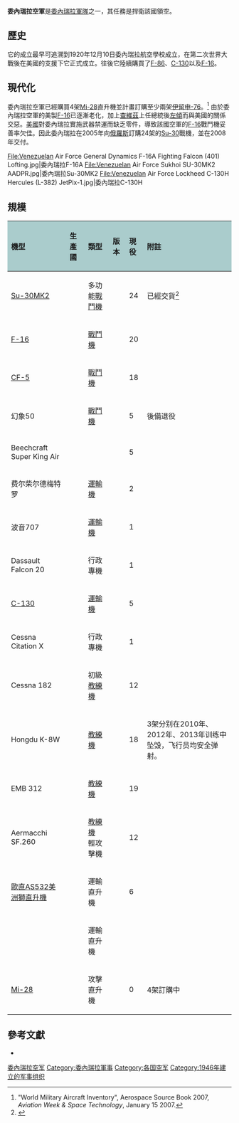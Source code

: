 {{Infobox Military Unit
|unit_name= 委內瑞拉空軍<br />{{lang|es|Aviación Militar Venezolana}}
|image=Seal of the Venezuelan Air Force.svg
|caption=军徽
|dates= 1946年6月22日
|country= {{VEN}}
|allegiance=
|branch= 
|type= 空軍
|role= 防空、運輸、對地
|size= 如下表
|command_structure=
|garrison=
|garrison_label=
|equipment=
|equipment_label=
|nickname=
|patron=
|motto=
|colors=
|colors_label=
|march=
|mascot=
|battles=
|anniversaries=
|decorations=
|battle_honours=
<!-- Commanders -->
|current_commander= 
|current_commander_label= 
|ceremonial_chief=
|ceremonial_chief_label=
|colonel_of_the_regiment=
|colonel_of_the_regiment_label=
|notable_commanders=
<!-- Insignia -->
|identification_symbol         = [[File:Roundel_of_Venezuela.svg|80px]] [[File:Roundel_of_Venezuela_–_Low_Visibility.svg|80px]]
|identification_symbol_label   = [[國籍標誌|國籍標誌]]
|identification_symbol_2       = [[File:Fin_Flash_of_Venezuela.svg|80px]] [[File:Fin_Flash_of_Venezuela_–_Low_Visibility.svg|80px]]
|identification_symbol_2_label = 尾徽
|identification_symbol_3       = 
|identification_symbol_3_label = 
<!-- Aircraft -->
|aircraft_attack= [[Mirage_III|Mirage III]], [[OV-10_Bronco|OV-10]], 
|aircraft_bomber= 
|aircraft_electronic=
|aircraft_fighter= [[Sukhoi_Su-30|Su-30]], [[F-16_Fighting_Falcon|F-16]], [[Canadair_CF-5|VF-5]]
|aircraft_interceptor=
|aircraft_recon= 
|aircraft_patrol= 
|aircraft_trainer= [[Cessna_182|C182]], [[Aermacchi_F-260|SF-260]], [[EMB-312|EMB-312]]
|aircraft_transport= [[C-130_Hercules|C-130]], [[Alenia_G.222|G.222]],
}}

'''委內瑞拉空軍'''是[[委內瑞拉軍事|委內瑞拉軍隊]]之一，其任務是捍衛該國領空。

== 歷史 ==
它的成立最早可追溯到1920年12月10日委內瑞拉航空學校成立，在第二次世界大戰後在美國的支援下它正式成立。往後它陸續購買了[[F-86|F-86]]、[[C-130|C-130]]以及[[F-16|F-16]]。

== 現代化 ==
委內瑞拉空軍已經購買4架[[Mi-28|Mi-28]]直升機並計畫訂購至少兩架[[伊留申-76|伊留申-76]]。<ref name="awst_20070115">"World Military Aircraft Inventory", Aerospace Source Book 2007, ''Aviation Week & Space Technology'', January 15 2007.</ref>
由於委內瑞拉空軍的美製[[F-16|F-16]]已逐漸老化，加上[[查維茲|查維茲]]上任總統後[[左傾|左傾]]而與美國的關係交惡。[[美國|美國]]對委內瑞拉實施武器禁運而缺乏零件，導致該國空軍的[[F-16|F-16]]戰鬥機妥善率欠佳。因此委內瑞拉在2005年向[[俄羅斯|俄羅斯]]訂購24架的[[Su-30|Su-30]]戰機，並在2008年交付。
<gallery>
File:Venezuelan Air Force General Dynamics F-16A Fighting Falcon (401) Lofting.jpg|委內瑞拉F-16A
File:Venezuelan Air Force Sukhoi SU-30MK2 AADPR.jpg|委內瑞拉Su-30MK2
File:Venezuelan Air Force Lockheed C-130H Hercules (L-382) JetPix-1.jpg|委內瑞拉C-130H
</gallery>

== 規模 ==
{|
! style="text-align: left; background: #aacccc;"|機型
! style="text-align: left; background: #aacccc;"|生產國
! style="text-align: left; background: #aacccc;"|類型
! style="text-align: left; background: #aacccc;"|版本
! style="text-align: left; background: #aacccc;"|現役
! style="text-align: left; background: #aacccc;"|附註
|-
|  [[Su-30MK2|Su-30MK2]]|| {{RUS}} || 多功能[[戰鬥機|戰鬥機]]  || || 24 ||已經交貨<ref>{{Cite web |url=http://top.rbc.ru/politics/04/08/2008/213613.shtml |title=存档副本 |access-date=2008-10-01 |archive-url=https://web.archive.org/web/20081227035203/http://top.rbc.ru/politics/04/08/2008/213613.shtml |archive-date=2008-12-27 |dead-url=yes }}</ref>  
|-
| [[F-16|F-16]] || {{USA}} || [[戰鬥機|戰鬥機]] || || 20 || 
|-
| [[F-5|CF-5]] || {{CAN}} || [[戰鬥機|戰鬥機]] || || 18 || 
|-
| 幻象50 || {{FRA}} || [[戰鬥機|戰鬥機]] ||  || 5 || 後備退役
|-
| Beechcraft Super King Air  || {{USA}} || || || 5  ||
|-
| 费尔柴尔德梅特罗 || {{USA}} ||[[運輸機|運輸機]] ||  || 2 || 
|-
| 波音707 || {{USA}} || [[運輸機|運輸機]] ||  || 1 || 
|-
|Dassault Falcon 20 || {{FRA}} ||行政專機 ||  || 1 
|-
|[[C-130|C-130]]  || {{USA}} || [[運輸機|運輸機]] ||  || 5 ||
|-
|Cessna Citation X || {{USA}} ||行政專機 ||  || 1 ||
|-
|Cessna 182 || {{USA}} || 初級[[教練機|教練機]] ||  || 12 ||
|-
|Hongdu K-8W || {{CHN}} || [[教練機|教練機]] ||  || 18 || 3架分别在2010年、2012年、2013年训练中坠毁，飞行员均安全弹射。
|-
|EMB 312 || {{BRA}} || [[教練機|教練機]] ||  || 19 ||
|-
|Aermacchi SF.260 || {{ITA}} || [[教練機|教練機]]<br />輕攻擊機 ||  || 12 || 
|-
| [[歐直AS532美洲獅直升機|歐直AS532美洲獅直升機]] || {{FRA}} || 運輸直升機  ||  || 6 || 
|-
| ||  || 運輸直升機  ||  ||  || 
|-
|[[Mi-28|Mi-28]] || {{RUS}} || 攻擊直升機 ||  || 0 || 4架訂購中
|}

== 參考文獻 ==
* {{cite web|url=http://www.worldairforces.com/Countries/venezuela/ven.html|title=World Air Forces|work=Venezuela Air Force|accessdate=2007-01-28|deadurl=yes|archiveurl=https://web.archive.org/web/20070115205818/http://worldairforces.com/Countries/venezuela/ven.html|archivedate=2007-01-15}}
{{reflist}}

{{美洲题目|空军}}

[[Category:委內瑞拉空军|]]
[[Category:委內瑞拉軍事|Category:委內瑞拉軍事]]
[[Category:各国空军|Category:各国空军]]
[[Category:1946年建立的军事组织|Category:1946年建立的军事组织]]